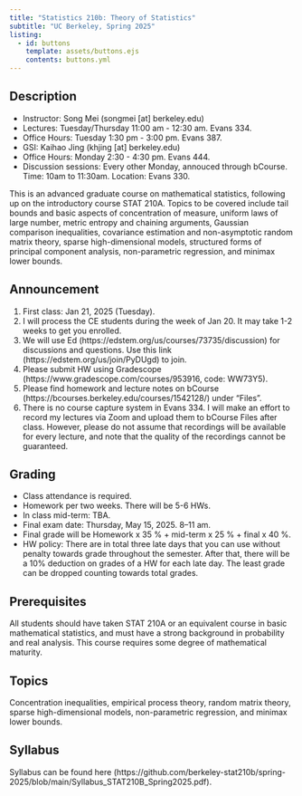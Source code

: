 ```yaml
---
title: "Statistics 210b: Theory of Statistics"
subtitle: "UC Berkeley, Spring 2025"
listing:
  - id: buttons
    template: assets/buttons.ejs
    contents: buttons.yml
---
```


::: {#buttons}
:::

## Description
<ul>
<li> Instructor: Song Mei (songmei [at] berkeley.edu) </li>
<li> Lectures: Tuesday/Thursday 11:00 am - 12:30 am. Evans 334. </li>
<li> Office Hours: Tuesday 1:30 pm - 3:00 pm. Evans 387. </li>
<li> GSI: Kaihao Jing (khjing [at] berkeley.edu) </li>
<li> Office Hours: Monday 2:30 - 4:30 pm. Evans 444. </li>
<li> Discussion sessions: Every other Monday, annouced through bCourse. Time: 10am to 11:30am. Location: Evans 330. </li>
</ul>

This is an advanced graduate course on mathematical statistics, following up on the introductory course STAT 210A. Topics to be covered include tail bounds and basic aspects of concentration of measure, uniform laws of large number, metric entropy and chaining arguments, Gaussian comparison inequalities, covariance estimation and non-asymptotic random matrix theory, sparse high-dimensional models, structured forms of principal component analysis, non-parametric regression, and minimax lower bounds. 

## Announcement
<ol>
<li> First class: Jan 21, 2025 (Tuesday). </li>
<li> I will process the CE students during the week of Jan 20. It may take 1-2 weeks to get you enrolled. </li>
<li> We will use Ed (https://edstem.org/us/courses/73735/discussion) for discussions and questions. Use this link (https://edstem.org/us/join/PyDUgd) to join. </li>
<li> Please submit HW using Gradescope (https://www.gradescope.com/courses/953916, code: WW73Y5). </li>
<li> Please find homework and lecture notes on bCourse (https://bcourses.berkeley.edu/courses/1542128/) under “Files”. </li>
<li> There is no course capture system in Evans 334. I will make an effort to record my lectures via Zoom and upload them to bCourse Files after class. However, please do not assume that recordings will be available for every lecture, and note that the quality of the recordings cannot be guaranteed. </li>
</ol>


## Grading
<ul>
<li> Class attendance is required.</li>
<li> Homework per two weeks. There will be 5-6 HWs.</li>
<li> In class mid-term: TBA. </li>
<li> Final exam date: Thursday, May 15, 2025. 8–11 am. </li>
<li> Final grade will be Homework x 35 \% \+ mid-term x 25 \% \+ final x 40 \%.</li>
<li> HW policy: There are in total three late days that you can use without penalty towards grade throughout the semester. After that, there will be a 10% deduction on grades of a HW for each late day. The least grade can be dropped counting towards total grades.</li>
</ul> 

## Prerequisites

All students should have taken STAT 210A or an equivalent course in basic mathematical statistics, and must have a strong background in probability and real analysis. This course requires some degree of mathematical maturity. 


## Topics 

Concentration inequalities, empirical process theory, random matrix theory, sparse high-dimensional models, non-parametric regression, and minimax lower bounds. 


## Syllabus

Syllabus can be found here (https://github.com/berkeley-stat210b/spring-2025/blob/main/Syllabus_STAT210B_Spring2025.pdf). 

<!---
For a style similar to that of [Stat 20](https://stat20.org), modify `index.qmd` to point to `assets/{schedule-alt.ejs,buttons-alt.ejs}` and to `{schedule-alt.yml,buttons-alt.yml}` and `_quarto.yml` to point to `assets/styles-alt.scss`.
-->


